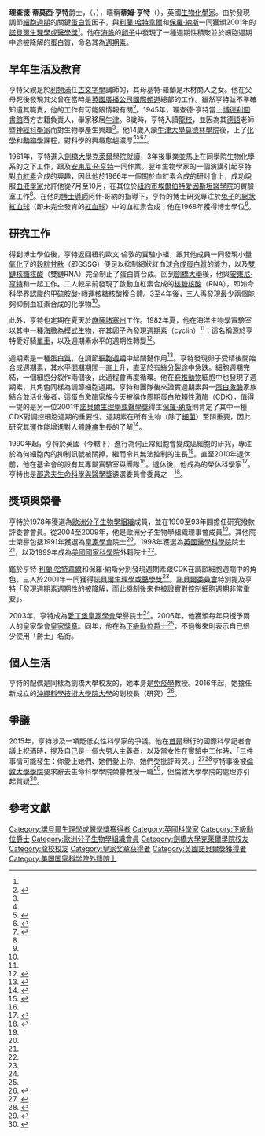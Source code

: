 {{Infobox scientist
| name              = 蒂姆·亨特 {{Nobel icon|2001年諾貝爾生理學或醫學獎得主|諾貝爾生理學或醫學獎}}<br/>Tim Hunt
| honorific_suffix  = {{post-nominals|country=GBR|FRS|FRSE|FMedSci}}
| native_name       = Richard Timothy Hunt
| image             = Tim hunt.jpg
| birth_date        = {{Birth date and age|1943|02|19}}
| birth_place       = {{UK}}[[柴郡|柴郡]][[內斯頓|內斯頓]]
| death_date        =
| death_place       = 
| nationality       = {{GBR}}
| residence         = {{UK}}
| field             = [[生物學|生物學]]
| workplaces        = [[劍橋大學|劍橋大學]]<br/>{{link-en|海洋生物學實驗室|Marine Biological Laboratory}}<br/>{{link-en|英國癌症研究基金會|Cancer Research UK|帝國癌症研究基金會}}<br/>{{link-en|倫敦研究所|London Research Institute}}<br/>{{link-en|弗朗西斯·克里克研究所|Francis Crick Institute}}<br/>[[倫敦大學學院|倫敦大學學院]]
| alma_mater        = {{link-en|牛津龍校|Dragon School}}<br/>{{link-en|牛津莫德林學院|Magdalen College School, Oxford}}<br/>[[劍橋大學|劍橋大學]]
| thesis_title      = The synthesis of haemoglobin
| thesis_url        = http://ethos.bl.uk/OrderDetails.do?uin=uk.bl.ethos.604802
| thesis_year       = 1969
| doctoral_advisor  = {{link-en|阿什·哥納|Asher Korner}}<ref name=thesis>{{cite thesis|degree=PhD|first=Richard Timothy|last=Hunt|title=The synthesis of haemoglobin|publisher=[[劍橋大學|劍橋大學]]|date=1969|url=http://ethos.bl.uk/OrderDetails.do?uin=uk.bl.ethos.604802|oclc=885437139}}</ref>
| doctoral_students = {{link-en|休伊·佩勒姆|Hugh Pelham}}<ref>{{cite thesis|degree=PhD|first=Hugh R. B.|last=Pelham|title=Transcription and Translation in Reticulocyte Lysates|publisher=劍橋大學|date=1978|url=http://ethos.bl.uk/OrderDetails.do?uin=uk.bl.ethos.468626|oclc=500538683|access-date=2017-11-05|archive-date=2018-12-26|archive-url=https://web.archive.org/web/20181226133849/https://ethos.bl.uk/OrderDetails.do;jsessionid=DE72AB45ACCDBDAD31AEF8463ABE9C77?uin=uk.bl.ethos.468626|dead-url=no}}</ref><ref>{{cite web|url=https://royalsociety.org/people/hugh-pelham-12072/|title=Hugh Pelham|last=|first=|date=|website=|publisher=[[皇家學會|皇家學會]]|accessdate=2017-11-01|archive-date=2015-11-17|archive-url=https://web.archive.org/web/20151117014840/https://royalsociety.org/people/hugh-pelham-12072/|dead-url=no}}</ref><br/>{{link-en|喬納森·派因斯|Jonathon Pines}}<ref>{{cite thesis|degree=PhD|first=Jonathon N. J.|last=Pines|title=Cyclin: a major maternal message in sea urchin eggs|publisher=劍橋大學|date=1969|url=http://ethos.bl.uk/OrderDetails.do?uin=uk.bl.ethos.233321|oclc=499166627}}</ref>
| known_for         = [[細胞週期|細胞週期]]
| influenced        = {{link-en|安妮·雷利|Anne Ridley}}<ref>{{cite web|url=https://www.kcl.ac.uk/hr/diversity/meettheprofessors/lsm/ridley.aspx|title=Professor Anne Ridley|last=|first=|date=|website=|publisher=[[倫敦國王學院|倫敦國王學院]]|accessdate=2017-11-01}}</ref>
| awards            = [[歐洲分子生物學組織|歐洲分子生物學組織]]成員（1978 - ）<ref name=EMBO>{{cite web|url=http://people.embo.org/profile/tim-hunt|title=Tim Hunt|last=|first=|date=|website=|publisher=[[歐洲分子生物學組織|歐洲分子生物學組織]]|accessdate=2017-11-01|archive-date=2018-12-26|archive-url=https://web.archive.org/web/20181226133855/https://people.embo.org/profile/tim-hunt|dead-url=no}}</ref><br/>[[皇家學會|皇家學會院士]]（1991 - ）<ref name=RoyalSoc>{{cite web|url=https://royalsociety.org/people/tim-hunt-11666/|title=Tim Hunt|last=|first=|date=|website=|publisher=皇家學會|accessdate=2017-11-01|archive-date=2015-11-17|archive-url=https://web.archive.org/web/20151117012232/https://royalsociety.org/people/tim-hunt-11666/|dead-url=no}}</ref><br/>[[英國醫學科學院|英國醫學科學院]]院士（1998 - ）<ref name=MedSci>{{cite web|url=http://www.acmedsci.ac.uk/fellows/fellows-directory/ordinary-fellows/sir-tim-hunt/|title=Academy of Medical Sciences - Tim Hunt|author=<!--Not stated-->|publisher=[[英國醫學科學院|英國醫學科學院]]|access-date=2017-11-25|archive-url=https://web.archive.org/web/20181204121946/https://acmedsci.ac.uk/fellows/fellows-directory/ordinary-fellows/sir-tim-hunt|archive-date=2018-12-04|dead-url=yes}}</ref><br/>[[美國國家科學院|美國國家科學院]]外籍院士（1999 - ）<ref name=NAS>{{cite web|url=http://www.nasonline.org/member-directory/members/3008941.html|title=National Academy of Sciences - Tim Hunt|author=<!--Not stated-->|publisher=[[美國國家科學院|美國國家科學院]]|access-date=2017-11-25}}</ref><br/>[[諾貝爾生理學或醫學獎|諾貝爾生理學或醫學獎]]（2001）<ref name=Nobel>{{cite press release|author=<!--Staff writer(s); no by-line.-->|title=The Nobel Prize in Physiology or Medicine 2001|url=https://www.nobelprize.org/nobel_prizes/medicine/laureates/2001/press.html|location=|publisher=[[諾貝爾基金會|諾貝爾基金會]]|agency=|date=2001-10-08|access-date=2017-10-15}}</ref><br/>[[愛丁堡皇家學會|愛丁堡皇家學會]]榮譽院士（2003 - ）<ref name=RSE>{{cite web|url=https://www.rse.org.uk/cms/files/fellows/lists/fellows.pdf|title=RSE Fellows|last=|first=|date=2016-10-11|website=|publisher=[[愛丁堡皇家學會|愛丁堡皇家學會]]|accessdate=2017-11-01}}</ref><br/>[[皇家獎章|皇家獎章]]（2006）<br/>[[下級勳位爵士|下級勳位爵士]]（2006）<ref name=Knight>{{cite web|url=https://www.thegazette.co.uk/London/issue/58014/supplement/1/data.pdf|title=2006 Birthday Honours List - United Kingdom|author=<!--Not stated-->|publisher=[[倫敦憲報|倫敦憲報]]|access-date=2017-12-05}}</ref>
| spouse            = {{link-en|瑪麗·柯林斯|Mary Collins (immunologist)}}
}}
'''理查德·蒂莫西·亨特'''爵士，{{post-nominals|country=GBR|FRS|FRSE|FMedSci}}（{{lang-en|Sir '''Richard Timothy Hunt'''}}，{{bd|1943年|2月19日|||TimHunt}}），暱稱'''蒂姆·亨特'''（{{lang-en|'''Tim Hunt'''}}），英國[[生物化學|生物化學家]]。由於發現調節[[細胞週期|細胞週期]]的關鍵[[蛋白質|蛋白質]]因子，與[[利蘭·哈特韋爾|利蘭·哈特韋爾]]和[[保羅·納斯|保羅·納斯]]一同獲頒2001年的[[諾貝爾生理學或醫學獎|諾貝爾生理學或醫學獎]]<ref name=Nobel/>。他在[[海膽|海膽]]的[[卵細胞|卵子]]中發現了一種週期性積聚並於細胞週期中途被降解的蛋白質，命名其為[[週期素|週期素]]。

== 早年生活及教育 ==
亨特父親是於[[利物浦|利物浦]]任[[古文字學|古文字學]]講師的{{link-en|理查德·威廉斯·亨特|Richard William Hunt}}，其母基特·羅蘭是木材商人之女。他在父母死後發現其父曾在當時是[[英國廣播公司國際頻道|英國廣播公司國際頻道]]總部的{{link-en|布希大樓|Bush House}}工作。雖然亨特並不準確知道其職責，他的工作有可能跟情報有關<ref name=Autobio>{{cite web|title=Tim Hunt Autobiography|url=https://www.nobelprize.org/nobel_prizes/medicine/laureates/2001/hunt-bio.html|date=|publisher=諾貝爾基金會|accessdate=2017-11-10}}</ref>。1945年，理查德·亨特當上[[博德利圖書館|博德利圖書館]]西方古籍負責人，舉家移居[[牛津|牛津]]。8歲時，亨特入讀[[龍校|龍校]]，並因為其[[德語|德語]]老師暨[[神經科學|神經科學家]]{{link-en|蓋德·索莫霍夫|Gerd Sommerhoff}}而對生物學產生興趣<ref name=Autobio/>。他14歲入讀[[牛津大學莫德林學院|牛津大學莫德林學院]]後，上了[[化學|化學]]和[[動物學|動物學]]課程，對科學的興趣愈趨濃厚<ref name=Autobio/><ref>{{cite journal|title=Pursuing the impossible: an interview with Tim Hunt|last=Hunt|first=Tim|date=2015-08-08|journal={{link-en|BMC生物學|BMC Biology}}|doi = 10.1186/s12915-015-0164-y|pmid=26253553|volume=13|pages=64|pmc=4528683}}</ref><ref>{{cite speech|last=Hunt|first=Tim|author-link=|title=Creative Breakthroughs|event=|date=|location=|publisher=[[蘭卡斯特大學|蘭卡斯特大學]][[TED大會|TEDx]]|url=https://www.youtube.com/watch?v=hkF6HEB2qgY|access-date=2017-11-10|language=}}</ref><ref>{{cite interview|last=Hunt|first=Tim|subject-link=|interviewer={{link-en|詹姆·阿爾-卡利里|Jim Al-Khalili}}|title=|url=http://www.bbc.co.uk/programmes/b0184rfy|publisher=[[BBC第四台|BBC第四台]]{{link-en|The Life Scientific|The Life Scientific}}|location=|date=2011-12-13|work=|access-date=2017-11-10|archiveurl=https://web.archive.org/web/20190727044404/https://www.bbc.co.uk/programmes/b0184rfy|archivedate=2019-07-27|deadurl=no}}</ref>。

1961年，亨特進入[[劍橋大學克萊爾學院|劍橋大學克萊爾學院]]就讀{{link-en|自然科學系 (劍橋大學)|Natural Sciences (Cambridge)|自然科學系}}，3年後畢業並馬上在同學院生物化學系的{{link-en|阿什·哥納|Asher Korner}}之下工作，跟{{link-en|路易·賴卡特|Louis Reichardt}}及[[安東尼·R·亨特|安東尼·R·亨特]]一同作業。翌年生物學家{{link-en|弗儂·恩格林|Vernon Ingram}}的一個演講引起亨特對[[血紅素|血紅素]]合成的興趣，因此他於1966年一個關於血紅素合成的研討會上，成功說服[[血液學|血液學家]]{{link-en|歐文·倫敦|Irving London}}允許他從7月至10月，在其位於[[紐約市|紐約市]][[埃爾伯特愛因斯坦醫學院|埃爾伯特愛因斯坦醫學院]]的實驗室工作<ref name=Autobio/>。在他的[[博士導師|博士導師]]阿什·哥納的指導下，亨特的博士研究專注於[[兔|兔子]]的[[網狀紅血球|網狀紅血球]]（即未完全發育的[[紅血球|紅血球]]）中的血紅素合成；他在1968年獲得博士學位<ref name=thesis/>。

== 研究工作 ==
得到博士學位後，亨特返回紐約歐文·倫敦的實驗小組，跟其他成員一同發現小量[[氧化|氧化]]了的[[穀胱甘肽|穀胱甘肽]]（即GSSG）便足以抑制網狀紅血球[[蛋白質生物合成|合成蛋白質]]的能力，以及[[核糖核酸#双链RNA|雙鏈核糖核酸]]（雙鏈RNA）完全制止了蛋白質合成。回到[[劍橋大學|劍橋大學]]後，他與[[安東尼·R·亨特|安東尼·亨特]]和{{link-en|理查德·傑克遜|Richard Jackson (biochemist)}}一起工作。二人較早前發現了啟動血紅素合成的[[核糖核酸|核糖核酸]]（RNA），即如今科學界認識的[[甲硫胺酸|甲硫胺酸]]-[[轉運核糖核酸|轉運核糖核酸]]複合體。3至4年後，三人再發現最少兩個能夠抑制血紅素合成的化學物<ref name=Autobio/>。

此外，亨特也定期在夏天於[[麻薩諸塞州|麻薩諸塞州]]{{link-en|海洋生物學實驗室|Marine Biological Laboratory}}工作。1982年夏，他在海洋生物學實驗室以其中一種[[海膽|海膽]]{{link-en|Arbacia punctulata|Arbacia punctulata}}為[[模式生物|模式生物]]，在其[[卵細胞|卵子]]內發現[[週期素|週期素]]（cyclin）<ref name=Autobio/>；這名稱源於亨特愛好騎[[單車|單車]]，以及週期素水平的週期性轉變<ref>{{cite web|url=http://scienceblog.cancerresearchuk.org/2014/10/06/from-yeast-to-sea-urchins-the-story-of-a-nobel-prize/|title=Understanding how cells divide – the story of a Nobel prize|last=Arney|first=Kat|date=2014-10-06|publisher={{link-en|英國癌症研究基金會|Cancer Research UK}}|access-date=2017-11-20}}</ref>。

週期素是一種[[蛋白質|蛋白質]]，在調節[[細胞週期|細胞週期]]中起關鍵作用<ref>{{cite web|url=https://www.nobelprize.org/nobel_prizes/medicine/laureates/2001/illpres/index.html|title=The Nobel Prize in Physiology or Medicine 2001 Illustrated Information|author=<!--Not stated-->|date=2001-10-08|publisher=諾貝爾基金會|access-date=2017-11-25|archive-date=2020-07-29|archive-url=https://web.archive.org/web/20200729020609/https://www.nobelprize.org/prizes/medicine/2001/7743-the-nobel-prize-in-physiology-or-medicine-2001/|dead-url=no}}</ref>。亨特發現卵子受精後開始合成週期素，其水平[[間期|間期]]期間一直上升，直至於[[有絲分裂|有絲分裂]]途中急跌。細胞週期完結，一個細胞分裂作兩個後，此過程會再度循環。他在[[脊椎動物|脊椎動物]]細胞中也發現了週期素，其角色同樣為調節細胞週期。亨特和團隊後來證實週期素與一[[蛋白激酶|蛋白激酶]]家族結合並活化後者，這蛋白激酶家族今天被稱作[[周期蛋白依賴性激酶|周期蛋白依賴性激酶]]（CDK），值得一提的是另一位2001年[[諾貝爾生理學或醫學獎|諾貝爾生理學或醫學獎]]得主[[保羅·納斯|保羅·納斯]]則肯定了其中一種CDK對調控細胞週期的重要性。週期素在所有生物（除了[[細菌|細菌]]）至關重要，因此研究其運作能增進對人體[[腫瘤|腫瘤]]生長的了解<ref name=CanRes>{{cite web|url=http://science.cancerresearchuk.org/research/loc/london/lifch/huntt/|title=Cancer Research UK: Tim Hunt|date=2007-07-09|publisher=英國癌症研究基金會|access-date=2017-11-25|archive-url=https://web.archive.org/web/20081013023919/http://science.cancerresearchuk.org/research/loc/london/lifch/huntt/|archive-date=2008-10-13|dead-url=yes}}</ref>。

1990年起，亨特於英國{{link-en|英國癌症研究基金會|Cancer Research UK|帝國癌症研究基金會}}（今{{link-en|英國癌症研究基金會|Cancer Research UK}}轄下{{link-en|倫敦研究所|London Research Institute}}）進行為何正常細胞會變成癌細胞的研究，專注於為何細胞內的抑制訊號被關掉，繼而令其無法控制的生長<ref>{{cite news|last=Hunt|first=Liz|date=2010-12-21|title=Sir Tim Hunt: I am interested in how cells know what they are and how they should behave|url=http://www.telegraph.co.uk/news/science/8215297/Sir-Tim-Hunt-I-am-interested-in-how-cells-know-what-they-are-and-how-they-should-behave.html|work=[[每日電訊報|每日電訊報]]|access-date=2017-11-25}}</ref>。直至2010年退休前，他在基金會的{{link-en|倫敦研究所|London Research Institute#Clare Hall laboratories|克萊爾堂實驗室}}設有其專屬實驗室與團隊<ref name=CanRes/>。退休後，他成為{{link-en|弗朗西斯·克里克研究所|Francis Crick Institute}}的榮休科學家<ref>{{cite web|url=https://www.crick.ac.uk/research/a-z-researchers/emeritus-scientists/tim-hunt/|title=Emeritus Scientist - Tim Hunt|author=<!--Not stated-->|publisher={{link-en|弗朗西斯·克里克研究所|Francis Crick Institute}}|access-date=2017-11-25}}</ref>。亨特也是[[邵逸夫獎|邵逸夫生命科學與醫學獎]]遴選委員會委員之一<ref>{{cite web|url=http://www.shawprize.org/en/shaw.php?tmp=1&twoid=3&threeid=98|title=The Shaw Prize Selection Committees|author=<!--Not stated-->|publisher=[[邵逸夫獎|邵逸夫獎基金會]]|access-date=2017-11-25|archive-url=https://web.archive.org/web/20151226084828/http://www.shawprize.org/en/shaw.php?tmp=1&twoid=3&threeid=98|archive-date=2015-12-26|dead-url=yes}}</ref>。

== 獎項與榮譽 ==
亨特於1978年獲選為[[歐洲分子生物學組織|歐洲分子生物學組織]]成員，並在1990至93年間擔任研究撥款評委會會員。從2004至2009年，他是歐洲分子生物學組織理事會成員<ref name=EMBO/>。其他院士榮譽包括1991年獲選為[[皇家學會|皇家學會]]院士<ref name=RoyalSoc/>，1998年獲選為[[英國醫學科學院|英國醫學科學院]]院士<ref name=MedSci/>，以及1999年成為[[美國國家科學院|美國國家科學院]]外籍院士<ref name=NAS/>。

鑑於亨特 [[利蘭·哈特韋爾|利蘭·哈特韋爾]]和保羅·納斯分別發現週期素跟CDK在調節細胞週期中的角色，三人於2001年一同獲得[[諾貝爾生理學或醫學獎|諾貝爾生理學或醫學獎]]<ref name=Nobel/>。[[諾貝爾委員會|諾貝爾委員會]]特別提及亨特「發現週期素週期性的被降解，而此機制後來也被證實對控制細胞週期非常重要」。

2003年，亨特成為[[愛丁堡皇家學會|愛丁堡皇家學會]]榮譽院士<ref name=RSE/>。2006年，他獲頒每年只授予兩人的皇家學會[[皇家獎章|皇家獎章]]。同年，他在{{link-en|英女王壽辰當天獲封|2006 Birthday Honours}}為[[下級勳位爵士|下級勳位爵士]]<ref name=Knight/>，不過後來則表示自己很少使用「爵士」名銜。

== 個人生活 ==
亨特的配偶是同樣為劍橋大學校友的{{link-en|瑪麗·柯林斯|Mary Collins (immunologist)}}，她本身是[[免疫學|免疫學]]教授。2016年起，她擔任新成立的[[沖繩科學技術大學院大學|沖繩科學技術大學院大學]]的副校長（研究）<ref>{{cite press release|author=<!--Staff writer(s); no by-line.-->|title=Professor Mary Collins Joins OIST|url=https://www.oist.jp/news-center/news/2015/12/18/professor-mary-collins-joins-oist|location=|publisher=[[沖繩科學技術大學院大學|沖繩科學技術大學院大學]]|agency=|date=2015-12-18|access-date=2017-12-05}}</ref>。

== 爭議 ==
2015年，亨特涉及一項貶低女性科學家的爭議。他在[[首爾|首爾]]舉行的國際科學記者會議上祝酒時，提及自己是一個大男人主義者，以及當女性在實驗中工作時，「三件事情可能發生：你愛上她們、她們愛上你、她們受批評時哭。」<ref>{{cite news|last=Saul|first=Heather|date=2015-06-24|title=Richard Dawkins demands apology from Sir Tim Hunt's critics amid claims leaked transcript shows 'sexist' comments were 'light-hearted banter'|url=http://www.independent.co.uk/news/people/richard-dawkins-demands-apology-from-sir-tim-hunts-critics-and-claims-leaked-transcript-shows-sexist-10341160.html|work=[[獨立報|獨立報]]|access-date=2017-12-05}}</ref><ref>{{cite news|last=Ratcliffe|first=Rebecca|date=2015-06-10|title=Nobel scientist Tim Hunt: female scientists cause trouble for men in labs|url=https://www.theguardian.com/uk-news/2015/jun/10/nobel-scientist-tim-hunt-female-scientists-cause-trouble-for-men-in-labs|work=[[衛報|衛報]]|access-date=2017-12-05}}</ref>亨特事後被[[倫敦大學學院|倫敦大學學院]]要求辭去生命科學學院榮譽教授一職<ref>{{cite news|author=<!--Not stated-->|date=2015-06-15|title=Londoner's Diary: Will Tim Hunt’s nemesis at UCL now stand up?|url=https://www.standard.co.uk/news/londoners-diary/londoners-diary-will-tim-hunt-s-nemesis-at-ucl-now-stand-up-10320940.html|work={{link-en|倫敦晚報|London Evening Standard}}|access-date=2017-12-05}}</ref>，但倫敦大學學院的處理亦引起質疑<ref>{{cite news|last=Meikle|first=James|date=2015-06-30|title=Dimbleby resigns from UCL in protest at 'disgraceful' treatment of Sir Tim Hunt|url=https://www.theguardian.com/education/2015/jun/30/jonathan-dimbleby-resigns-ucl-sir-tim-hunt|work=衛報|access-date=2017-12-05|archive-date=2019-08-11|archive-url=https://web.archive.org/web/20190811070439/https://www.theguardian.com/education/2015/jun/30/jonathan-dimbleby-resigns-ucl-sir-tim-hunt|dead-url=no}}</ref>。

== 參考文獻 ==
<references/>

{{諾貝爾生理學或醫學獎獲得者 (2001年-2025年)}}
{{皇家奖章获得者}}

{{Authority control}}
{{DEFAULTSORT:Hunt, Tim}}
[[Category:諾貝爾生理學或醫學獎獲得者|Category:諾貝爾生理學或醫學獎獲得者]]
[[Category:英國科學家|Category:英國科學家]]
[[Category:下級勳位爵士|Category:下級勳位爵士]]
[[Category:歐洲分子生物學組織會員|Category:歐洲分子生物學組織會員]]
[[Category:劍橋大學克萊爾學院校友|Category:劍橋大學克萊爾學院校友]]
[[Category:龍校校友|Category:龍校校友]]
[[Category:皇家奖章获得者|Category:皇家奖章获得者]]
[[Category:英國諾貝爾獎獲得者|Category:英國諾貝爾獎獲得者]]
[[Category:美国国家科学院外籍院士|Category:美国国家科学院外籍院士]]